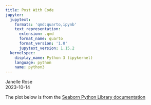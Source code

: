 ```yaml
---
title: Post With Code
jupyter:
  jupytext:
    formats: 'qmd:quarto,ipynb'
    text_representation:
      extension: .qmd
      format_name: quarto
      format_version: '1.0'
      jupytext_version: 1.15.2
  kernelspec:
    display_name: Python 3 (ipykernel)
    language: python
    name: python3
---
```



Janelle Rose  
2023-10-14

The plot below is from the [Seaborn Python Library
documentation](https://seaborn.pydata.org/)


